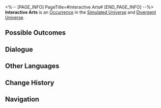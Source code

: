 <%-- [PAGE_INFO]
PageTitle=#Interactive Arts#
[END_PAGE_INFO] --%>
{{Stub}}
{{Simulated Universe Event Infobox
|id            = 10601
|title         = 
|image         = Occurrence Default.png
|domains_su    = Unknown
|domains_ext   = 
|domains_swarm = Unknown
|domains_gng   = Unknown
|domains_du    = Unknown
|requirements  = 
|prev          = 
|next          = 
|characters    = 
|factions      = 
|order         = 
|order_du      = 
}}
'''Interactive Arts''' is an [[Divergent Universe/Occurrence|Occurrence]] in the [[Simulated Universe]] and [[Divergent Universe]].

==Possible Outcomes==
{{Possible Outcomes
|choice_1 = Watch the secret flick, ''A Moment''.
|result_1 = Enhance 3 random Blessings of The Hunt.
|path_1   = The Hunt
|modes_1  = swarm

|choice_2 = Watch the secret flick, ''Life''.
|result_2 = Obtain 2 Blessing(s) of Abundance of 2-star rarity.
|path_2   = Abundance
|modes_2  = swarm

|choice_3 = Watch the secret flick.
|result_3 = Obtain 5 reroll attempt(s).
|path_3   = Erudition
|modes_3  = gng

|choice_4 = Please let me live.
|result_4 = Obtain 250 Cosmic Fragment(s).
|modes_4  = du

|choice_5 = Action.
|result_5 = Obtain 2 random Blessing(s) of (Preservation/Remembrance/Nihility/Abundance/The Hunt/Destruction/Elation/Propagation/Erudition).
|modes_5  = du

|choice_6 = Musical.
|result_6 = Obtain 1 random Blessing(s) of (Preservation/Remembrance/Nihility/Abundance/The Hunt/Destruction/Elation/Propagation/Erudition).
|modes_6  = du

|choice_7 = Musical.
|result_7 = Obtain a 2-star Blessing of Elation.
|modes_7  = su,swarm,gng

|choice_8 = Action.
|result_8 = Obtain a 2-star Blessing of The Hunt.
|modes_8  = su,swarm,gng

|choice_9 = Please let me live.
|result_9 = All characters restore HP equal to 100% of their respective max HP.
|modes_9  = su,swarm,gng

}}
<!--
==Gameplay Notes==
* 
-->
==Dialogue==
{{Dialogue Start}}
:{{tx}}
{{Dialogue End}}

==Other Languages==
{{Other Languages
|en   = Interactive Arts
|zhs  = 互动艺术
|zht  = 互動藝術
|ja   = {{Rubi|相互性芸術|そうごせいげいじゅつ}}
|ko   = 상호작용의 예술
|es   = Arte interactivo
|fr   = Arts interactifs
|ru   = Интерактивное искусство
|th   = ศิลปะเชิงโต้ตอบ
|vi   = Nghệ Thuật Tương Tác
|de   = Interaktive Kunst
|id   = Seni Interaktif
|pt   = Artes Interativas
}}

==Change History==
{{Change History|1.0}}

==Navigation==
{{Occurrence Navbox}}